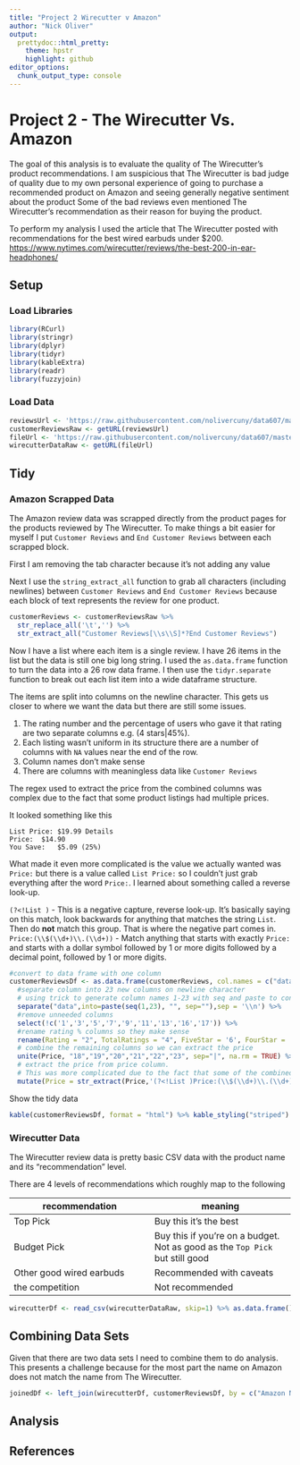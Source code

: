 ```yaml
---
title: "Project 2 Wirecutter v Amazon"
author: "Nick Oliver"
output:
  prettydoc::html_pretty:
    theme: hpstr
    highlight: github
editor_options: 
  chunk_output_type: console
---
```


# Project 2 - The Wirecutter Vs. Amazon

The goal of this analysis is to evaluate the quality of The Wirecutter's product recommendations. I am suspicious that The Wirecutter is bad judge of quality due to my own personal experience of going to purchase a recommended product on Amazon and seeing generally negative sentiment about the product Some of the bad reviews even mentioned The Wirecutter's recommendation as their reason for buying the product.

To perform my analysis I used the article that The Wirecutter posted with recommendations for the best wired earbuds under $200. [https://www.nytimes.com/wirecutter/reviews/the-best-200-in-ear-headphones/](https://www.nytimes.com/wirecutter/reviews/the-best-200-in-ear-headphones/)

## Setup

### Load Libraries
```r
library(RCurl)
library(stringr)
library(dplyr)
library(tidyr)
library(kableExtra)
library(readr)
library(fuzzyjoin)
```

### Load Data

```r
reviewsUrl <- 'https://raw.githubusercontent.com/nolivercuny/data607/master/project2/datasets/wirecuttervsamazon/Customer%20reviews'
customerReviewsRaw <- getURL(reviewsUrl)
fileUrl <- 'https://raw.githubusercontent.com/nolivercuny/data607/master/project2/datasets/wirecuttervsamazon/wirecutter_earbuds.csv'
wirecutterDataRaw <- getURL(fileUrl)
```

## Tidy

### Amazon Scrapped Data

The Amazon review data was scrapped directly from the product pages for the products reviewed by The Wirecutter. To make things a bit easier for myself I put `Customer Reviews` and `End Customer Reviews` between each scrapped block.


First I am removing the tab character because it's not adding any value

Next I use the `string_extract_all` function to grab all characters (including newlines) between `Customer Reviews` and `End Customer Reviews` because each block of text represents the review for one product.
```r
customerReviews <- customerReviewsRaw %>% 
  str_replace_all('\t','') %>%
  str_extract_all("Customer Reviews[\\s\\S]*?End Customer Reviews")
```

Now I have a list where each item is a single review. I have 26 items in the list but the data is still one big long string. I used the `as.data.frame` function to turn the data into a 26 row data frame. I then use the `tidyr.separate` function to break out each list item into a wide dataframe structure. 

The items are split into columns on the newline character. This gets us closer to where we want the data but there are still some issues. 

1. The rating number and the percentage of users who gave it that rating are two separate columns e.g. (4 stars|45%). 
2. Each listing wasn't uniform in its structure there are a number of columns with `NA` values near the end of the row.
3. Column names don't make sense
4. There are columns with meaningless data like `Customer Reviews`

The regex used to extract the price from the combined columns was complex due to the fact that some product listings had multiple prices. 

It looked something like this
```
List Price:	$19.99 Details
Price:	$14.90
You Save:	$5.09 (25%)
```

What made it even more complicated is the value we actually wanted was `Price:` but there is a value called `List Price:` so I couldn't just grab everything after the word `Price:`. I learned about something called a reverse look-up. 

`(?<!List )` - This is a negative capture, reverse look-up. It's basically saying on this match, look backwards for anything that matches the string `List `. Then do **not** match this group. That is where the negative part comes in.
`Price:(\\$(\\d+)\\.(\\d+))` - Match anything that starts with exactly `Price:` and starts with a dollar symbol followed by 1 or more digits followed by a decimal point, followed by 1 or more digits. 



```r
#convert to data frame with one column
customerReviewsDf <- as.data.frame(customerReviews, col.names = c("data")) %>%
  #separate column into 23 new columns on newline character
  # using trick to generate column names 1-23 with seq and paste to conver to strings
  separate("data",into=paste(seq(1,23), "", sep=""),sep = '\\n') %>%
  #remove unneeded columns
  select(!c('1','3','5','7','9','11','13','16','17')) %>%
  #rename rating % columns so they make sense
  rename(Rating = "2", TotalRatings = "4", FiveStar = '6', FourStar = '8',ThreeStar = '10', TwoStar = '12', OneStar = '14', Name = '15') %>%
  # combine the remaining columns so we can extract the price
  unite(Price, "18","19","20","21","22","23", sep="|", na.rm = TRUE) %>%
  # extract the price from price column.
  # This was more complicated due to the fact that some of the combined columns contain other prices in addition to the sales price
  mutate(Price = str_extract(Price,'(?<!List )Price:(\\$(\\d+)\\.(\\d+))'))
```


Show the tidy data

```r
kable(customerReviewsDf, format = "html") %>% kable_styling("striped") %>% scroll_box(width = "100%")
```

### Wirecutter Data

The Wirecutter review data is pretty basic CSV data with the product name and its "recommendation" level. 

There are 4 levels of recommendations which roughly map to the following

|recommendation|meaning|
|--|--|
|Top Pick|Buy this it's the best|
|Budget Pick|Buy this if you're on a budget. Not as good as the `Top Pick` but still good|
|Other good wired earbuds|Recommended with caveats|
|the competition|Not recommended|



```r
wirecutterDf <- read_csv(wirecutterDataRaw, skip=1) %>% as.data.frame()
```

## Combining Data Sets

Given that there are two data sets I need to combine them to do analysis. This presents a challenge because for the most part the name on Amazon does not match the name from The Wirecutter. 

```r
joinedDf <- left_join(wirecutterDf, customerReviewsDf, by = c("Amazon Name"  = "Name"))
```

## Analysis

## References


